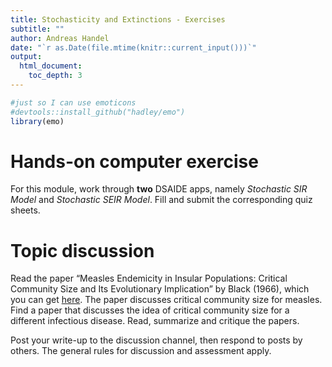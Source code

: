 ```yaml
---
title: Stochasticity and Extinctions - Exercises 
subtitle: ""
author: Andreas Handel
date: "`r as.Date(file.mtime(knitr::current_input()))`"
output: 
  html_document:
    toc_depth: 3
---
```



```r
#just so I can use emoticons
#devtools::install_github("hadley/emo")
library(emo)
```

# Hands-on computer exercise


For this module, work through **two** DSAIDE apps, namely _Stochastic SIR Model_ and _Stochastic SEIR Model_. Fill and submit the corresponding quiz sheets.


# Topic discussion 

Read the paper “Measles Endemicity in Insular Populations: Critical Community Size and Its Evolutionary Implication” by Black (1966), which you can get [here](./media/black66jtb.pdf). The paper discusses critical community size for measles. Find a paper that discusses the idea of critical community size for a different infectious disease. Read, summarize and critique the papers.

Post your write-up to the discussion channel, then respond to posts by others. The general rules for discussion and assessment apply.

